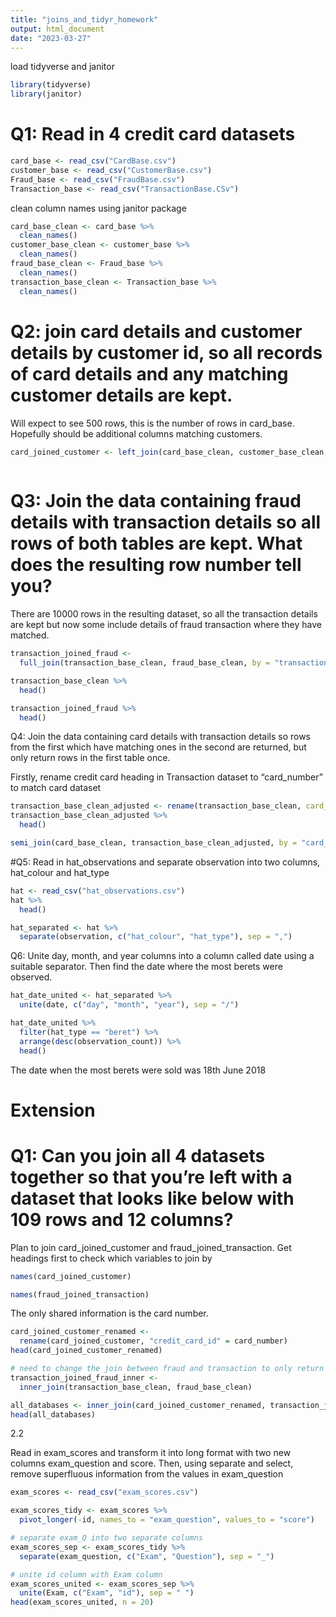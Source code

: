 ```yaml
---
title: "joins_and_tidyr_homework"
output: html_document
date: "2023-03-27"
---
```


load tidyverse and janitor
```r
library(tidyverse)
library(janitor)
```


# Q1: Read in 4 credit card datasets

```r
card_base <- read_csv("CardBase.csv")
customer_base <- read_csv("CustomerBase.csv")
Fraud_base <- read_csv("FraudBase.csv")
Transaction_base <- read_csv("TransactionBase.CSv")
```

clean column names using janitor package

```r
card_base_clean <- card_base %>% 
  clean_names()
customer_base_clean <- customer_base %>% 
  clean_names()
fraud_base_clean <- Fraud_base %>% 
  clean_names()
transaction_base_clean <- Transaction_base %>% 
  clean_names()
```

# Q2: join card details and customer details by customer id, so all records of card details and any matching customer details are kept.  
Will expect to see 500 rows, this is the number of rows in card_base. Hopefully should be additional columns matching customers. 

```r
card_joined_customer <- left_join(card_base_clean, customer_base_clean, "cust_id")
  
```

# Q3: Join the data containing fraud details with transaction details so all rows of both tables are kept. What does the resulting row number tell you?
There are 10000 rows in the resulting dataset, so all the transaction details are kept but now some include details of fraud transaction where they have matched. 

```r
transaction_joined_fraud <-  
  full_join(transaction_base_clean, fraud_base_clean, by = "transaction_id")
```

```r
transaction_base_clean %>% 
  head()
```

```r
transaction_joined_fraud %>% 
  head()
```

Q4: Join the data containing card details with transaction details so rows from the first which have matching ones in the second are returned, but only return rows in the first table once.

Firstly, rename credit card heading in Transaction dataset to "card_number" to match card dataset

```r
transaction_base_clean_adjusted <- rename(transaction_base_clean, card_number = credit_card_id)
transaction_base_clean_adjusted %>% 
  head()
```


```r
semi_join(card_base_clean, transaction_base_clean_adjusted, by = "card_number")
```


#Q5: Read in hat_observations and separate observation into two columns, hat_colour and hat_type


```r
hat <- read_csv("hat_observations.csv")
hat %>% 
  head()
```

```r
hat_separated <- hat %>% 
  separate(observation, c("hat_colour", "hat_type"), sep = ",")
```


Q6: Unite day, month, and year columns into a column called date using a suitable separator. Then find the date where the most berets were observed.

```r
hat_date_united <- hat_separated %>% 
  unite(date, c("day", "month", "year"), sep = "/")
```

```r
hat_date_united %>% 
  filter(hat_type == "beret") %>% 
  arrange(desc(observation_count)) %>% 
  head()

```

The date when the most berets were sold was 18th June 2018

# Extension

# Q1: Can you join all 4 datasets together so that you’re left with a dataset that looks like below with 109 rows and 12 columns?

Plan to join card_joined_customer and fraud_joined_transaction. Get headings first to check which variables to join by

```r
names(card_joined_customer)
```

```r
names(fraud_joined_transaction)
```
The only shared information is the card number. 

```r
card_joined_customer_renamed <- 
  rename(card_joined_customer, "credit_card_id" = card_number)
head(card_joined_customer_renamed)
```
```r
# need to change the join between fraud and transaction to only return the matches (rather than previously which was to return all rows)
transaction_joined_fraud_inner <-  
  inner_join(transaction_base_clean, fraud_base_clean)
```


```r
all_databases <- inner_join(card_joined_customer_renamed, transaction_joined_fraud_inner, by = "credit_card_id")
head(all_databases)
```

2.2 

Read in exam_scores and transform it into long format with two new columns exam_question and score. Then, using separate and select, remove superfluous information from the values in exam_question

```r
exam_scores <- read_csv("exam_scores.csv")
```

```r
exam_scores_tidy <- exam_scores %>%
  pivot_longer(-id, names_to = "exam_question", values_to = "score")
```


```r
# separate exam_Q into two separate columns
exam_scores_sep <- exam_scores_tidy %>% 
  separate(exam_question, c("Exam", "Question"), sep = "_")

```


```r
# unite id column with Exam column
exam_scores_united <- exam_scores_sep %>% 
  unite(Exam, c("Exam", "id"), sep = " ")
head(exam_scores_united, n = 20)
```

